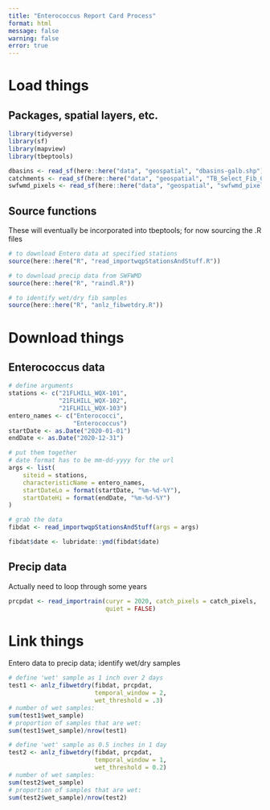 ```yaml
---
title: "Enterococcus Report Card Process"
format: html
message: false
warning: false
error: true
---
```


# Load things  

## Packages, spatial layers, etc.  

```r
library(tidyverse)
library(sf)
library(mapview)
library(tbeptools)

dbasins <- read_sf(here::here("data", "geospatial", "dbasins-galb.shp"))
catchments <- read_sf(here::here("data", "geospatial", "TB_Select_Fib_Catchments_Dissolved.shp"))
swfwmd_pixels <- read_sf(here::here("data", "geospatial", "swfwmd_pixel_2_utm_m_83.shp"))
```



## Source functions  

These will eventually be incorporated into tbeptools; for now sourcing the .R files

```r
# to download Entero data at specified stations
source(here::here("R", "read_importwqpStationsAndStuff.R"))

# to download precip data from SWFWMD
source(here::here("R", "raindl.R"))

# to identify wet/dry fib samples  
source(here::here("R", "anlz_fibwetdry.R"))
```



# Download things  


## Enterococcus data  

```r
# define arguments
stations <- c("21FLHILL_WQX-101",
              "21FLHILL_WQX-102",
              "21FLHILL_WQX-103")
entero_names <- c("Enterococci",
                  "Enterococcus")
startDate <- as.Date("2020-01-01")
endDate <- as.Date("2020-12-31")
```

```r
# put them together
# date format has to be mm-dd-yyyy for the url
args <- list(
    siteid = stations,
    characteristicName = entero_names,
    startDateLo = format(startDate, "%m-%d-%Y"),
    startDateHi = format(endDate, "%m-%d-%Y")
)
```

```r
# grab the data
fibdat <- read_importwqpStationsAndStuff(args = args)

fibdat$date <- lubridate::ymd(fibdat$date)
```


## Precip data  

Actually need to loop through some years  

```r
prcpdat <- read_importrain(curyr = 2020, catch_pixels = catch_pixels,
                           quiet = FALSE)
```



# Link things  

Entero data to precip data; identify wet/dry samples  

```r
# define 'wet' sample as 1 inch over 2 days
test1 <- anlz_fibwetdry(fibdat, prcpdat, 
                        temporal_window = 2, 
                        wet_threshold = .3)
# number of wet samples:
sum(test1$wet_sample)
# proportion of samples that are wet:
sum(test1$wet_sample)/nrow(test1)

# define 'wet' sample as 0.5 inches in 1 day
test2 <- anlz_fibwetdry(fibdat, prcpdat, 
                        temporal_window = 1, 
                        wet_threshold = 0.2)
# number of wet samples:
sum(test2$wet_sample)
# proportion of samples that are wet:
sum(test2$wet_sample)/nrow(test2)
```

